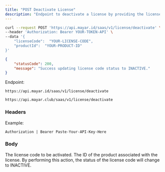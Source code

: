 ```yaml
---
title: "POST Deactivate License"
description: "Endpoint to deactivate a license by providing the license code and product ID."
---
```


<RequestExample>

```bash Request Example
curl --request POST 'https://api.mayar.id/saas/v1/license/deactivate' \
--header 'Authorization: Bearer YOUR-TOKEN-API' \
--data '{
    "licenseCode":  "YOUR-LICENSE-CODE",
    "productId":  "YOUR-PRODUCT-ID"
}'
```

</RequestExample>

<ResponseExample>

```json Response Example 200
{
    "statusCode": 200,
    "message": "Success updating license code status to INACTIVE."
}
```

</ResponseExample>

Endpoint:

<CodeGroup>

```Production Production
https://api.mayar.id/saas/v1/license/deactivate
```


```Sandbox Sandbox
https://api.mayar.club/saas/v1/license/deactivate
```

</CodeGroup>

### Headers

<ResponseField name="Authorization" type="string" required>
  Example:

  `Authorization | Bearer Paste-Your-API-Key-Here`
</ResponseField>

### Body

<ParamField path="licenseCode" type="string" required>
  The license code to be activated.
</ParamField>

<ParamField path="productId" type="string" required>
  The ID of the product associated with the license.
</ParamField>

<Info>
  By performing this action, the status of the license code will change to INACTIVE.
</Info>